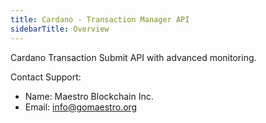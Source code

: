 ```yaml
---
title: Cardano - Transaction Manager API
sidebarTitle: Overview
---
```


Cardano Transaction Submit API with advanced monitoring.

Contact Support:
* Name: Maestro Blockchain Inc.
* Email: info@gomaestro.org